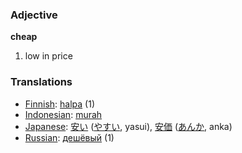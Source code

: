 === Adjective ===
'''cheap'''

# low in price

=== Translations ===
*[[Finnish]]: [[halpa]] (1)
*[[Indonesian]]: [[murah]]
*[[Japanese]]: [[安い]] ([[やすい]], yasui), [[安価]] ([[あんか]], anka)
*[[Russian]]: [[дешёвый]] (1)